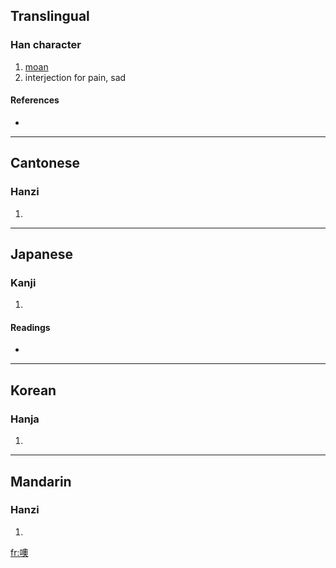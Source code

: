 ==Translingual==

===Han character===
{{Han char|rn=30|rad=口|as=13|sn=16|four=6703<sub>4</sub>|canj=口竹月大 (RHBK)}}

# [[moan]]
# interjection for pain, sad

====References====
* {{Han ref|kx=0209.250|dkj=04359|dj=0432.100|hdz=10685.020|uh=5662|ud=22114|bh=BEBE|bd=48830}}

----

==Cantonese==

===Hanzi===
{{yue-hanzi|jyut=|y=o1, yu2 yuk1}}

# {{defn|Cantonese|sort=口13}}

----

==Japanese==

===Kanji===
{{ja-kanji|grade=|rs=口13}}

# {{defn|Japanese|sort=口13}}

====Readings====
* {{ja-readings|on=[[いく]] (iku), [[う]] (u), [[く]] (ku), [[いう]] (iu)|kun=[[うめく]] (umeku)}}

----

==Korean==

===Hanja===
{{ko-hanja|hangeul=[[욱]], [[우]]|rv=uk, u|mr=uk, u}}

# {{defn|Korean|sort=口13}}

----

==Mandarin==

===Hanzi===
{{cmn-hanzi|pin=[[ō]] ([[o1]]), [[yǔ]] ([[yu3]])|wg=wo<sup>1</sup>, yü<sup>3</sup>}}

# {{defn|Mandarin|sort=口13}}

[[fr:噢]]